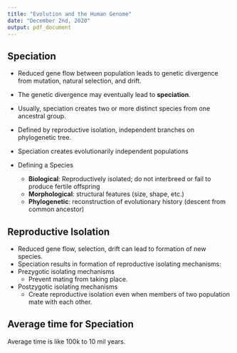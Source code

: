 ```yaml
---
title: "Evolution and the Human Genome"
date: "December 2nd, 2020"
output: pdf_document
---
```


## Speciation

* Reduced gene flow between population leads to genetic divergence from mutation, natural selection, and drift.
* The genetic divergence may eventually lead to **speciation**.
* Usually, speciation creates two or more distinct species from one ancestral group.
* Defined by reproductive isolation, independent branches on phylogenetic tree.

* Speciation creates evolutionarily independent populations
* Defining a Species
  * **Biological**: Reproductively isolated; do not interbreed or fail to produce fertile offspring
  * **Morphological**: structural features (size, shape, etc.)
  * **Phylogenetic**: reconstruction of evolutionary history (descent from common ancestor)

## Reproductive Isolation

* Reduced gene flow, selection, drift can lead to formation of new species.
* Speciation results in formation of reproductive isolating mechanisms:
* Prezygotic isolating mechanisms
  * Prevent mating from taking place.
* Postzygotic isolating mechanisms
  * Create reproductive isolation even when members of two population mate with each other.

## Average time for Speciation

Average time is like 100k to 10 mil years.
